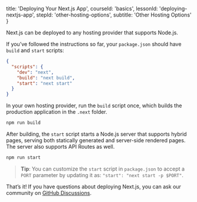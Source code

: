 
  title: 'Deploying Your Next.js App',
  courseId: 'basics',
  lessonId: 'deploying-nextjs-app',
  stepId: 'other-hosting-options',
  subtitle: 'Other Hosting Options'
}

Next.js can be deployed to any hosting provider that supports Node.js.

If you’ve followed the instructions so far, your `package.json` should have `build` and `start` scripts:

```json
{
  "scripts": {
    "dev": "next",
    "build": "next build",
    "start": "next start"
  }
}
```

In your own hosting provider, run the `build` script once, which builds the production application in the `.next` folder.

```bash
npm run build
```

After building, the `start` script starts a Node.js server that supports hybrid pages, serving both statically generated and server-side rendered pages. The server also supports API Routes as well.

```bash
npm run start
```

> **Tip**: You can customize the `start` script in `package.json` to accept a `PORT` parameter by updating it as: `"start": "next start -p $PORT"`.

That’s it! If you have questions about deploying Next.js, you can ask our community on [GitHub Discussions](https://github.com/zeit/next.js/discussions).

